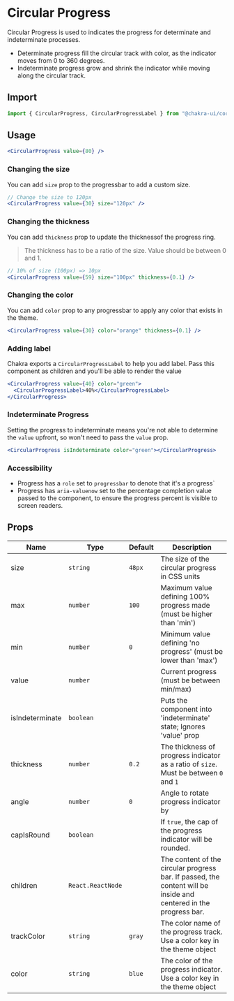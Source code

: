 # Circular Progress

Circular Progress is used to indicates the progress for determinate and
indeterminate processes.

- Determinate progress fill the circular track with color, as the indicator
  moves from 0 to 360 degrees.
- Indeterminate progress grow and shrink the indicator while moving along the
  circular track.

## Import

```js
import { CircularProgress, CircularProgressLabel } from "@chakra-ui/core";
```

## Usage

```jsx
<CircularProgress value={80} />
```

### Changing the size

You can add `size` prop to the progressbar to add a custom size.

```jsx
// Change the size to 120px
<CircularProgress value={30} size="120px" />
```

### Changing the thickness

You can add `thickness` prop to update the thicknessof the progress ring.

> The thickness has to be a ratio of the size. Value should be between 0 and 1.

```jsx
// 10% of size (100px) => 10px
<CircularProgress value={59} size="100px" thickness={0.1} />
```

### Changing the color

You can add `color` prop to any progressbar to apply any color that exists in
the theme.

```jsx
<CircularProgress value={30} color="orange" thickness={0.1} />
```

### Adding label

Chakra exports a `CircularProgressLabel` to help you add label. Pass this
component as children and you'll be able to render the value

```jsx
<CircularProgress value={40} color="green">
  <CircularProgressLabel>40%</CircularProgressLabel>
</CircularProgress>
```

### Indeterminate Progress

Setting the progress to indeterminate means you're not able to determine the
`value` upfront, so won't need to pass the `value` prop.

```jsx
<CircularProgress isIndeterminate color="green"></CircularProgress>
```

### Accessibility

- Progress has a `role` set to `progressbar` to denote that it's a progress`
- Progress has `aria-valuenow` set to the percentage completion value passed to
  the component, to ensure the progress percent is visible to screen readers.

## Props

| Name            | Type              | Default | Description                                                                                                       |
| --------------- | ----------------- | ------- | ----------------------------------------------------------------------------------------------------------------- |
| size            | `string`          | `48px`  | The size of the circular progress in CSS units                                                                    |
| max             | `number`          | `100`   | Maximum value defining 100% progress made (must be higher than 'min')                                             |
| min             | `number`          | `0`     | Minimum value defining 'no progress' (must be lower than 'max')                                                   |
| value           | `number`          |         | Current progress (must be between min/max)                                                                        |
| isIndeterminate | `boolean`         |         | Puts the component into 'indeterminate' state; Ignores 'value' prop                                               |
| thickness       | `number`          | `0.2`   | The thickness of progress indicator as a ratio of `size`. Must be between `0` and `1`                             |
| angle           | `number`          | `0`     | Angle to rotate progress indicator by                                                                             |
| capIsRound      | `boolean`         |         | If `true`, the cap of the progress indicator will be rounded.                                                     |
| children        | `React.ReactNode` |         | The content of the circular progress bar. If passed, the content will be inside and centered in the progress bar. |
| trackColor      | `string`          | `gray`  | The color name of the progress track. Use a color key in the theme object                                         |
| color           | `string`          | `blue`  | The color of the progress indicator. Use a color key in the theme object                                          |

